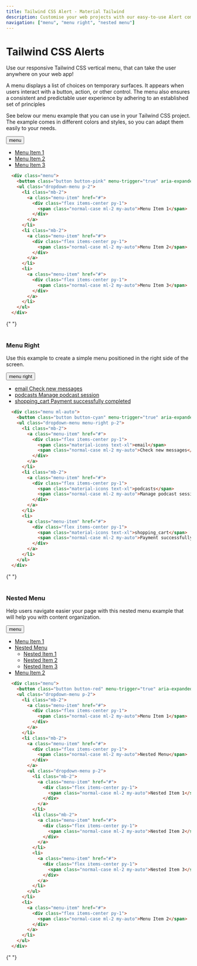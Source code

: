 ```yaml
---
title: Tailwind CSS Alert - Material Tailwind
description: Customise your web projects with our easy-to-use Alert component for Tailwind CSS using Material Design guidelines.
navigation: ["menu", "menu right", "nested menu"]
---
```


# Tailwind CSS Alerts

Use our responsive Tailwind CSS vertical menu, that can take the user anywhere on your web app!

A menu displays a list of choices on temporary surfaces. It appears when users interact with a button, action, or other control. The menu also ensures a consistent and predictable user experience by adhering to an established set of principles

See below our menu example that you can use in your Tailwind CSS project. The example comes in different colors and styles, so you can adapt them easily to your needs.
<br/>
<ComponentCard id="menu">
  <div className="menu">
    <button className="button button-pink" menu-trigger="true" aria-expanded="true" data-ripple-light="true">menu</button>
    <ul className="dropdown-menu p-2">
      <li className="mb-2">
        <a className="menu-item" href="#">
          <div className="flex items-center py-2">
            <span className="normal-case ml-2 my-auto">Menu Item 1</span>
          </div>
        </a>
      </li>
      <li className="mb-2">
        <a className="menu-item" href="#">
          <div className="flex items-center py-2">
            <span className="normal-case ml-2 my-auto">Menu Item 2</span>
          </div>
        </a>
      </li>  
      <li>
        <a className="menu-item" href="#">
          <div className="flex items-center py-2">
            <span className="normal-case ml-2 my-auto">Menu Item 3</span>
          </div>
        </a>
      </li>
    </ul>
  </div>
</ComponentCard>

```html showLineNumbers
  <div class="menu">
    <button class="button button-pink" menu-trigger="true" aria-expanded="true" data-ripple-light="true">menu</button>
    <ul class="dropdown-menu p-2">
      <li class="mb-2">
        <a class="menu-item" href="#">
          <div class="flex items-center py-1">
            <span class="normal-case ml-2 my-auto">Menu Item 1</span>
          </div>
        </a>
      </li>
      <li class="mb-2">
        <a class="menu-item" href="#">
          <div class="flex items-center py-1">
            <span class="normal-case ml-2 my-auto">Menu Item 2</span>
          </div>
        </a>
      </li>  
      <li>
        <a class="menu-item" href="#">
          <div class="flex items-center py-1">
            <span class="normal-case ml-2 my-auto">Menu Item 3</span>
          </div>
        </a>
      </li>
    </ul>
  </div>
```

{" "}
<br />
<br />

### Menu Right

Use this example to create a simple menu positioned in the right side of the screen.

<ComponentCard id="menu right">
  <div className="menu ml-auto">
    <button className="button button-cyan" menu-trigger="true" aria-expanded="true" data-ripple-light="true">menu right</button>
    <ul className="dropdown-menu menu-right p-2">
      <li className="mb-2">
        <a className="menu-item" href="#">
          <div className="flex items-center py-1">
            <span className="material-icons text-xl">email</span>
            <span className="normal-case ml-2 my-auto">Check new messages</span>
          </div>
        </a>
      </li>
      <li className="mb-2">
        <a className="menu-item" href="#">
          <div className="flex items-center py-1">
            <span className="material-icons text-xl">podcasts</span>
            <span className="normal-case ml-2 my-auto">Manage podcast session</span>
          </div>
        </a>
      </li>  
      <li>
        <a className="menu-item" href="#">
          <div className="flex items-center py-1">
            <span className="material-icons text-xl">shopping_cart</span>
            <span className="normal-case ml-2 my-auto">Payment successfully completed</span>
          </div>
        </a>
      </li>
    </ul>
  </div>
</ComponentCard>

```html showLineNumbers
  <div class="menu ml-auto">
    <button class="button button-cyan" menu-trigger="true" aria-expanded="true" data-ripple-light="true">menu right</button>
    <ul class="dropdown-menu menu-right p-2">
      <li class="mb-2">
        <a class="menu-item" href="#">
          <div class="flex items-center py-1">
            <span class="material-icons text-xl">email</span>
            <span class="normal-case ml-2 my-auto">Check new messages</span>
          </div>
        </a>
      </li>
      <li class="mb-2">
        <a class="menu-item" href="#">
          <div class="flex items-center py-1">
            <span class="material-icons text-xl">podcasts</span>
            <span class="normal-case ml-2 my-auto">Manage podcast session</span>
          </div>
        </a>
      </li>  
      <li>
        <a class="menu-item" href="#">
          <div class="flex items-center py-1">
            <span class="material-icons text-xl">shopping_cart</span>
            <span class="normal-case ml-2 my-auto">Payment successfully completed</span>
          </div>
        </a>
      </li>
    </ul>
  </div>
```
{" "}
<br />
<br />

### Nested Menu

Help users navigate easier your page with this nested menu example that will help you with content organization.

<ComponentCard id="nested menu">
  <div className="menu">
    <button className="button button-red" menu-trigger="true" aria-expanded="true" data-ripple-light="true">menu</button>
    <ul className="dropdown-menu p-2">
      <li className="mb-2">
        <a className="menu-item" href="#">
          <div className="flex items-center py-1">
            <span className="normal-case ml-2 my-auto">Menu Item 1</span>
          </div>
        </a>
      </li>
      <li className="mb-2">
        <a className="menu-item" href="#tailwind-menu">
          <div className="flex items-center py-1">
            <span className="normal-case ml-2 my-auto">Nested Menu</span>
          </div>
        </a>
        <ul className="dropdown-menu p-2">
          <li className="mb-2">
            <a className="menu-item" href="#">
              <div className="flex items-center py-1">
                <span className="normal-case ml-2 my-auto">Nested Item 1</span>
              </div>
            </a>
          </li>
          <li className="mb-2">
            <a className="menu-item" href="#">
              <div className="flex items-center py-1">
                <span className="normal-case ml-2 my-auto">Nested Item 2</span>
              </div>
            </a>
          </li>  
          <li>
            <a className="menu-item" href="#">
              <div className="flex items-center py-1">
                <span className="normal-case ml-2 my-auto">Nested Item 3</span>
              </div>
            </a>
          </li>
        </ul>
      </li>  
      <li>
        <a className="menu-item" href="#">
          <div className="flex items-center py-1">
            <span className="normal-case ml-2 my-auto">Menu Item 2</span>
          </div>
        </a>
      </li>
    </ul>
  </div>
</ComponentCard>

```html showLineNumbers
  <div class="menu">
    <button class="button button-red" menu-trigger="true" aria-expanded="true" data-ripple-light="true">menu</button>
    <ul class="dropdown-menu p-2">
      <li class="mb-2">
        <a class="menu-item" href="#">
          <div class="flex items-center py-1">
            <span class="normal-case ml-2 my-auto">Menu Item 1</span>
          </div>
        </a>
      </li>
      <li class="mb-2">
        <a class="menu-item" href="#">
          <div class="flex items-center py-1">
            <span class="normal-case ml-2 my-auto">Nested Menu</span>
          </div>
        </a>
        <ul class="dropdown-menu p-2">
          <li class="mb-2">
            <a class="menu-item" href="#">
              <div class="flex items-center py-1">
                <span class="normal-case ml-2 my-auto">Nested Item 1</span>
              </div>
            </a>
          </li>
          <li class="mb-2">
            <a class="menu-item" href="#">
              <div class="flex items-center py-1">
                <span class="normal-case ml-2 my-auto">Nested Item 2</span>
              </div>
            </a>
          </li>  
          <li>
            <a class="menu-item" href="#">
              <div class="flex items-center py-1">
                <span class="normal-case ml-2 my-auto">Nested Item 3</span>
              </div>
            </a>
          </li>
        </ul>
      </li>  
      <li>
        <a class="menu-item" href="#">
          <div class="flex items-center py-1">
            <span class="normal-case ml-2 my-auto">Menu Item 2</span>
          </div>
        </a>
      </li>
    </ul>
  </div>
```
{" "}
